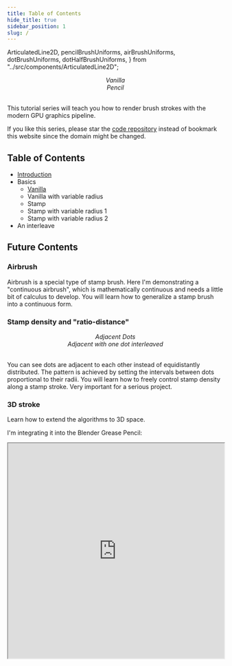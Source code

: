 ```yaml
---
title: Table of Contents
hide_title: true
sidebar_position: 1
slug: /
---
```


  ArticulatedLine2D,
  pencilBrushUniforms,
  airBrushUniforms,
  dotBrushUniforms,
  dotHalfBrushUniforms,
} from "../src/components/ArticulatedLine2D";

<div className="row row--no-gutters margin-left--xs">
  <div className="col col--6">
    <ArticulatedLine2D />
    <center>
      <em> Vanilla </em>
    </center>
  </div>
  <div className="col col--6">
    <ArticulatedLine2D uniforms={pencilBrushUniforms} />
    <center>
      <em> Pencil </em>
    </center>
  </div>
</div>
<br/>

This tutorial series will teach you how to render brush strokes with the modern GPU graphics pipeline.

If you like this series, please star the [code repository] instead of bookmark this website since the domain might be changed.

## Table of Contents

- [Introduction](./introduction)
- Basics
  - [Vanilla](./Basics/Vanilla)
  - Vanilla with variable radius
  - Stamp
  - Stamp with variable radius 1
  - Stamp with variable radius 2
- An interleave

## Future Contents

### Airbrush

<ArticulatedLine2D uniforms={airBrushUniforms} />

Airbrush is a special type of stamp brush.
Here I'm demonstrating a "continuous airbrush", which is mathematically continuous and needs a little bit of calculus to develop.
You will learn how to generalize a stamp brush into a continuous form.

### Stamp density and "ratio-distance"

<div className="row row--no-gutters margin-left--xs">
  <div className="col col--6">
    <ArticulatedLine2D uniforms={dotBrushUniforms} />
    <center>
      <em> Adjacent Dots </em>
    </center>
  </div>
  <div className="col col--6">
    <ArticulatedLine2D uniforms={dotHalfBrushUniforms} />
    <center>
      <em> Adjacent with one dot interleaved </em>
    </center>
  </div>
</div>
<br/>

You can see dots are adjacent to each other instead of equidistantly distributed.
The pattern is achieved by setting the intervals between dots proportional to their radii.
You will learn how to freely control stamp density along a stamp
stroke. Very important for a serious project.

### 3D stroke

Learn how to extend the algorithms to 3D space.

I'm integrating it into the Blender Grease Pencil:

<iframe
  width="100%"
  height="500"
  src="https://www.youtube.com/embed/Q7_3IhgHOZM?start=30"
  title="Blender Grease Pencil Stamp Brush Demo"
  allow="accelerometer; autoplay; clipboard-write; encrypted-media; gyroscope; picture-in-picture; web-share"
  allowFullScreen
></iframe>

[code repository]: https://github.com/ShenCiao/BrushStrokeTutorial
